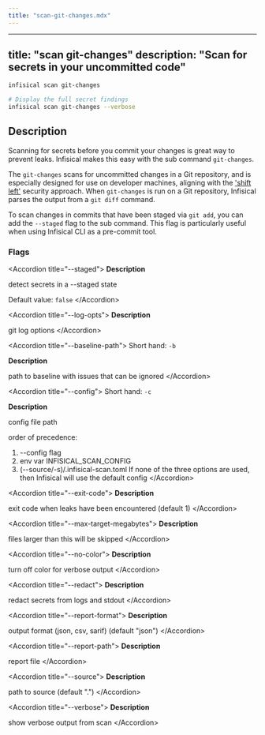 ```yaml
---
title: "scan-git-changes.mdx"
---
```


---
title: "scan git-changes"
description: "Scan for secrets in your uncommitted code"
---

```bash
infisical scan git-changes

# Display the full secret findings
infisical scan git-changes --verbose
```

## Description
Scanning for secrets before you commit your changes is great way to prevent leaks. Infisical makes this easy with the sub command `git-changes`.

The `git-changes` scans for uncommitted changes in a Git repository, and is especially designed for use on developer machines, aligning with the ['shift left'](https://cloud.google.com/architecture/devops/devops-tech-shifting-left-on-security) security approach. 
When `git-changes` is run on a Git repository, Infisical parses the output from a `git diff` command. 

To scan changes in commits that have been staged via `git add`, you can add the `--staged` flag to the sub command. This flag is particularly useful when using Infisical CLI as a pre-commit tool.

### Flags
&lt;Accordion title="--staged"&gt;
  **Description**

  detect secrets in a --staged state

  Default value: `false`
&lt;/Accordion&gt;

&lt;Accordion title="--log-opts"&gt;
  **Description**

  git log options
&lt;/Accordion&gt;

&lt;Accordion title="--baseline-path"&gt;
  Short hand: `-b`

  **Description**

  path to baseline with issues that can be ignored
&lt;/Accordion&gt;

&lt;Accordion title="--config"&gt;
  Short hand: `-c`

  **Description**

  config file path

  order of precedence:
  1. --config flag
  2. env var INFISICAL_SCAN_CONFIG
  3. (--source/-s)/.infisical-scan.toml
  If none of the three options are used, then Infisical will use the default config
&lt;/Accordion&gt;

&lt;Accordion title="--exit-code"&gt;
  **Description**

  exit code when leaks have been encountered (default 1)
&lt;/Accordion&gt;

&lt;Accordion title="--max-target-megabytes"&gt;
  **Description**

  files larger than this will be skipped
&lt;/Accordion&gt;

&lt;Accordion title="--no-color"&gt;
  **Description**

  turn off color for verbose output
&lt;/Accordion&gt;

&lt;Accordion title="--redact"&gt;
  **Description**

  redact secrets from logs and stdout
&lt;/Accordion&gt;

&lt;Accordion title="--report-format"&gt;
  **Description**

  output format (json, csv, sarif) (default "json")
&lt;/Accordion&gt;

&lt;Accordion title="--report-path"&gt;
  **Description**

  report file
&lt;/Accordion&gt;

&lt;Accordion title="--source"&gt;
  **Description**

  path to source (default ".")
&lt;/Accordion&gt;

&lt;Accordion title="--verbose"&gt;
  **Description**

  show verbose output from scan
&lt;/Accordion&gt;
